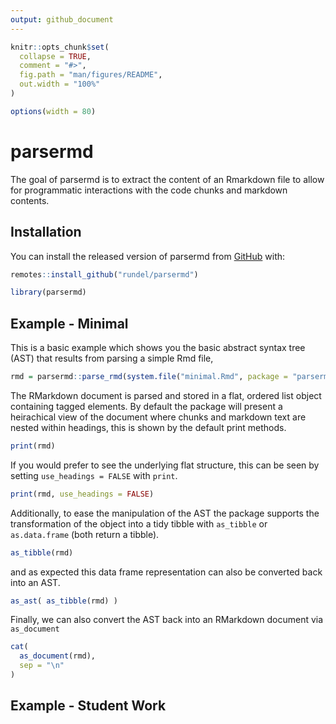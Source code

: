 ```yaml
---
output: github_document
---
```


<!-- README.md is generated from README.Rmd. Please edit that file -->

```r
knitr::opts_chunk$set(
  collapse = TRUE,
  comment = "#>",
  fig.path = "man/figures/README",
  out.width = "100%"
)

options(width = 80)
```

# parsermd

<!-- badges: start -->
<!-- badges: end -->

The goal of parsermd is to extract the content of an Rmarkdown file to allow for programmatic interactions with the code chunks and markdown contents.

## Installation

You can install the released version of parsermd from [GitHub](https://github.com/rundel/parsermd) with:

```r
remotes::install_github("rundel/parsermd")
```

```r
library(parsermd)
```

## Example - Minimal

This is a basic example which shows you the basic abstract syntax tree (AST) that results from parsing a simple Rmd file,

```r
rmd = parsermd::parse_rmd(system.file("minimal.Rmd", package = "parsermd"))
```

The RMarkdown document is parsed and stored in a flat, ordered list object containing tagged elements. By default the package will present a heirachical view of the document where chunks and markdown text are nested within headings, this is shown by the default print methods.

```r
print(rmd)
```

If you would prefer to see the underlying flat structure, this can be seen by setting `use_headings = FALSE` with `print`.

```r
print(rmd, use_headings = FALSE)
```

Additionally, to ease the manipulation of the AST the package supports the transformation of the object into a tidy tibble with `as_tibble` or `as.data.frame` (both return a tibble).

```r
as_tibble(rmd)
```

and as expected this data frame representation can also be converted back into an AST.

```r
as_ast( as_tibble(rmd) )
```

Finally, we can also convert the AST back into an RMarkdown document via `as_document`

```r
cat(
  as_document(rmd),
  sep = "\n"
)
```

## Example - Student Work


